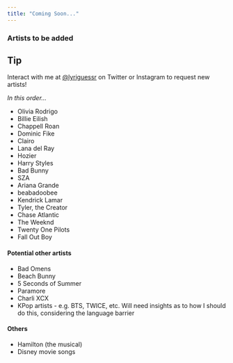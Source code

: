 ```yaml
---
title: "Coming Soon..."
---
```


### Artists to be added 

::: {.callout-tip appearance="simple"}
## Tip
Interact with me at [@lyriguessr](https://x.com/lyriguessr) on Twitter or Instagram to request new artists!
:::

*In this order...*

* Olivia Rodrigo
* Billie Eilish
* Chappell Roan
* Dominic Fike
* Clairo
* Lana del Ray
* Hozier
* Harry Styles
* Bad Bunny
* SZA
* Ariana Grande
* beabadoobee
* Kendrick Lamar
* Tyler, the Creator
* Chase Atlantic
* The Weeknd
* Twenty One Pilots
* Fall Out Boy

#### Potential other artists

* Bad Omens
* Beach Bunny
* 5 Seconds of Summer
* Paramore
* Charli XCX
* KPop artists - e.g. BTS, TWICE, etc. Will need insights as to how I should do this, considering the language barrier

#### Others

* Hamilton (the musical)
* Disney movie songs